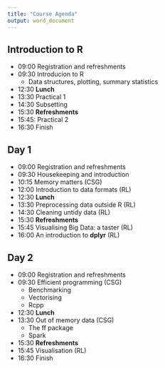 ```yaml
---
title: "Course Agenda"
output: word_document
---
```


## Introduction to R

 - 09:00 Registration and refreshments
 - 09:30 Introducion to R
    - Data structures, plotting, summary statistics
 - 12:30 **Lunch**
 - 13:30 Practical 1
 - 14:30 Subsetting
 - 15:30 **Refreshments**
 - 15:45: Practical 2
 - 16:30 Finish

## Day 1

 - 09:00 Registration and refreshments
 - 09:30 Housekeeping and introduction
 - 10:15 Memory matters (CSG)
 - 12:00 Introduction to data formats (RL)
 - 12:30 **Lunch**
 - 13:30 Preprocessing data outside R (RL)
 - 14:30 Cleaning untidy data (RL)
 - 15:30 **Refreshments**
 - 15:45 Visualising Big Data: a taster (RL)
 - 16:00 An introduction to **dplyr** (RL)

## Day 2

 - 09:00 Registration and refreshments
 - 09:30 Efficient programming (CSG)
    - Benchmarking
    - Vectorising
    - Rcpp
 - 12:30 **Lunch**
 - 13:30 Out of memory data (CSG)
    - The ff package
    - Spark
 - 15:30 **Refreshments**
 - 15:45 Visualisation (RL)
 - 16:30 Finish




